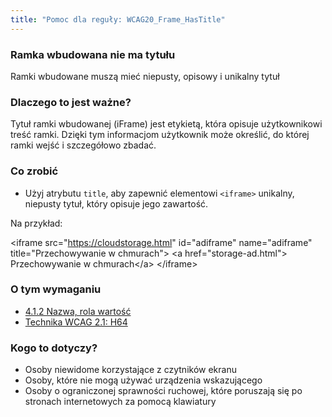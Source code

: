 ```yaml
---
title: "Pomoc dla reguły: WCAG20_Frame_HasTitle"
---
```


<div className="toolHelp">
<Row>
<Column colLg={16} colMd={8} colSm={4} className="toolHead">

### Ramka wbudowana nie ma tytułu

<div id="locLevel"></div>

Ramki wbudowane muszą mieć niepusty, opisowy i unikalny tytuł

</Column>
</Row>
<Row>
<Column colLg={11} colMd={5} colSm={4} className="toolMain">

### Dlaczego to jest ważne?

Tytuł ramki wbudowanej (iFrame)  jest etykietą, która opisuje użytkownikowi treść ramki. Dzięki tym informacjom użytkownik może określić, do której ramki wejść i szczegółowo zbadać. 


<div id="locSnippet"></div>

### Co zrobić

* Użyj atrybutu `title`, aby zapewnić elementowi `<iframe>` unikalny, niepusty tytuł, który opisuje jego zawartość.

Na przykład:

<CodeSnippet type="multi" light={true}>&lt;iframe src="https://cloudstorage.html" id="adiframe"
       name="adiframe" title="Przechowywanie w chmurach"&gt;
         &lt;a href="storage-ad.html"&gt; Przechowywanie w chmurach&lt;/a&gt;
&lt;/iframe&gt;</CodeSnippet>

</Column>
<Column colLg={5} colMd={3} colSm={4} className="toolLeft">

### O tym wymaganiu

* [4.1.2 Nazwa, rola wartość](https://wcag.lepszyweb.pl/#name-role-value)
* [Technika WCAG 2.1: H64](https://www.w3.org/WAI/WCAG21/Techniques/html/H64)

### Kogo to dotyczy?

 * Osoby niewidome korzystające z czytników ekranu
 * Osoby, które nie mogą używać urządzenia wskazującego
 * Osoby o ograniczonej sprawności ruchowej, które poruszają się po stronach internetowych za pomocą klawiatury

</Column>
</Row>
</div>


